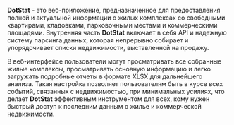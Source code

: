 **DotStat** - это веб-приложение, предназначенное для предоставления полной и актуальной информации о жилых комплексах со свободными квартирами, кладовками, парковочными местами и коммерческими площадями. Внутренняя часть **DotStat** включает в себя API и надежную систему парсинга данных, которая непрерывно собирает и упорядочивает списки недвижимости, выставленной на продажу.

В веб-интерфейсе пользователи могут просматривать все собранные жилые комплексы, просматривать основную информацию и легко загружать подробные отчеты в формате XLSX для дальнейшего анализа. Такая настройка позволяет пользователям быть в курсе всех событий, связанных с недвижимостью, при минимальных усилиях, что делает **DotStat** эффективным инструментом для всех, кому нужен быстрый доступ к последним данным о жилье и коммерческой недвижимости.
